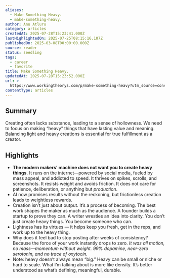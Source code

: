 ```yaml
---
aliases:
  - Make Something Heavy.
  - make-something-heavy.
author: Anu Atluru
category: articles
createdAt: 2025-07-28T15:23:41.000Z
lastHighlightedOn: 2025-07-25T08:15:16.107Z
publishedOn: 2025-03-08T00:00:00.000Z
source: reader
status: seedling
tags:
  - career
  - favorite
title: Make Something Heavy.
updatedAt: 2025-07-28T15:23:52.000Z
url: >-
  https://www.workingtheorys.com/p/make-something-heavy?utm_source=convertkit&utm_medium=email&utm_campaign=Party%20in%20the%20front%2C%20bankruptcy%20in%20the%20back%20-%2017487455
contentType: articles
---
```

## Summary

Creating often lacks substance, leading to a sense of hollowness. We need to focus on making “heavy” things that have lasting value and meaning. Balancing light and heavy creations is essential for true fulfillment as a creator.

## Highlights

- **The modern makers’ machine does not want you to create heavy things.** It runs on the internet—powered by social media, fueled by mass appeal, and addicted to speed. It thrives on spikes, scrolls, and screenshots. It resists weight and avoids friction. It does not care for patience, deliberation, or anything but _production_.
- AI now promises results without the reckoning, but frictionless creation leads to weightless rewards.
- Creation isn’t just about output. It’s a process of becoming. The best work shapes the maker as much as the audience. A founder builds a startup to prove they can. A writer wrestles an idea into clarity. You don’t just create heavy things. You become someone who can.
- Lightness has its virtues — it helps keep you fresh, get in the reps, and work up to the heavy thing.
- Why does it feel bad to stop posting after weeks of consistency? Because the force of your work instantly drops to zero. _It was all motion, no mass—momentum without weight. 99% dopamine, near-zero serotonin, and no trace of oxytocin._
- Note: heavy doesn’t always mean “big.” Heavy can be small or niche or hard to scale. What I’m talking about is more like density. It’s better understood as what’s defining, meaningful, durable.
